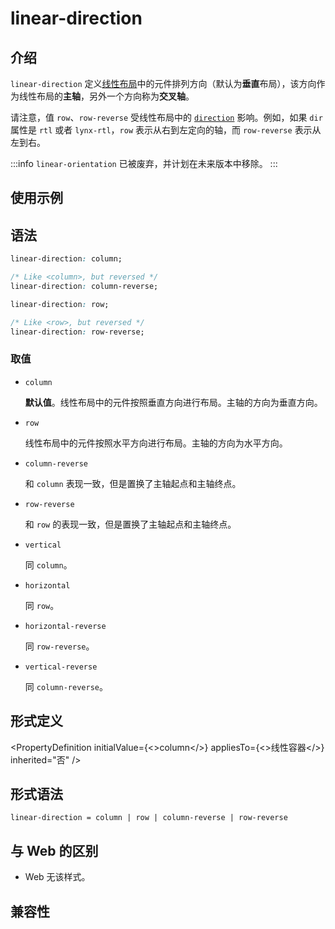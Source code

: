 
# linear-direction

## 介绍

`linear-direction` 定义[线性布局](/guide/ui/layout/linear-layout.mdx)中的元件排列方向（默认为**垂直**布局），该方向作为线性布局的**主轴**，另外一个方向称为**交叉轴**。

请注意，值 `row`、`row-reverse` 受线性布局中的 [`direction`](./direction.html) 影响。例如，如果 `dir` 属性是 `rtl` 或者 `lynx-rtl`，`row` 表示从右到左定向的轴，而 `row-reverse` 表示从左到右。

:::info
`linear-orientation` 已被废弃，并计划在未来版本中移除。
:::

## 使用示例


<Go
  example="css-api"
  defaultFile="src/linear-direction/App.tsx"
  img="https://lf-lynx.tiktok-cdns.com/obj/lynx-artifacts-oss-sg/lynx-website/assets/doc/css/linear-direction.png"
  defaultEntryFile="dist/linear-direction.lynx.bundle"
  entry="src/linear-direction"
/>

## 语法

```css
linear-direction: column;

/* Like <column>, but reversed */
linear-direction: column-reverse;

linear-direction: row;

/* Like <row>, but reversed */
linear-direction: row-reverse;
```

### 取值

- `column`

  **默认值**。线性布局中的元件按照垂直方向进行布局。主轴的方向为垂直方向。

- `row`

  线性布局中的元件按照水平方向进行布局。主轴的方向为水平方向。

- `column-reverse`

  和 `column` 表现一致，但是置换了主轴起点和主轴终点。

- `row-reverse`

  和 `row` 的表现一致，但是置换了主轴起点和主轴终点。

- `vertical` <Deprecated/>

  同 `column`。

- `horizontal` <Deprecated/>

  同 `row`。

- `horizontal-reverse` <Deprecated/>

  同 `row-reverse`。

- `vertical-reverse` <Deprecated/>

  同 `column-reverse`。

## 形式定义


<PropertyDefinition
  initialValue={<>column</>}
  appliesTo={<>线性容器</>}
  inherited="否"
/>

## 形式语法

```
linear-direction = column | row | column-reverse | row-reverse
```

## 与 Web 的区别

- Web 无该样式。

## 兼容性


<LegacyCompatTable metadata="css/properties/linear-direction" />
